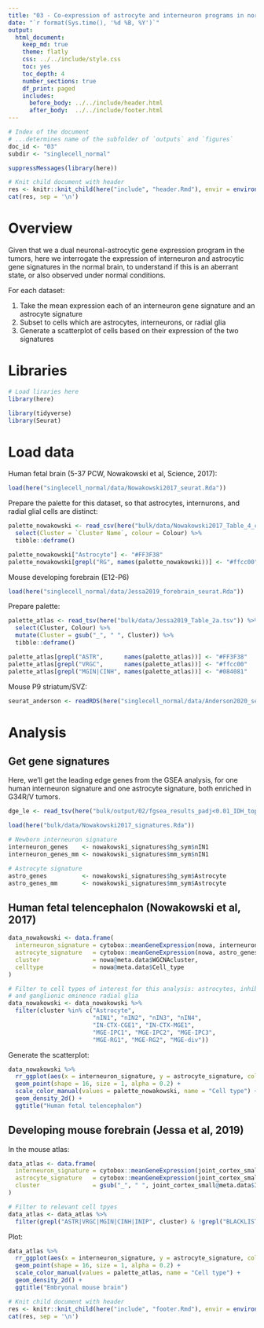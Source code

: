 ```yaml
---
title: "03 - Co-expression of astrocyte and interneuron programs in normal brain"
date: "`r format(Sys.time(), '%d %B, %Y')`"
output:
  html_document:
    keep_md: true
    theme: flatly
    css: ../../include/style.css
    toc: yes
    toc_depth: 4
    number_sections: true
    df_print: paged
    includes:
      before_body: ../../include/header.html
      after_body:  ../../include/footer.html
---
```


<!-- FRONT MATTER, insert configuration info -->

```r

# Index of the document
# ...determines name of the subfolder of `outputs` and `figures`
doc_id <- "03"
subdir <- "singlecell_normal"

suppressMessages(library(here))

# Knit child document with header
res <- knitr::knit_child(here("include", "header.Rmd"), envir = environment(), quiet = TRUE)
cat(res, sep = '\n')

```

<!-- END OF FRONT MATTER -->


# Overview

Given that we a dual neuronal-astrocytic gene expression program in the tumors,
here we interrogate the expression of interneuron and astrocytic
gene signatures in the normal brain, to understand if this is an
aberrant state, or also observed under normal conditions.

For each dataset:

1. Take the mean expression each of an interneuron gene signature and an astrocyte signature
2. Subset to cells which are astrocytes, interneurons, or radial glia
3. Generate a scatterplot of cells based on their expression of the two signatures

# Libraries

```r

# Load liraries here
library(here)

library(tidyverse)
library(Seurat)

```


# Load data

Human fetal brain (5-37 PCW, Nowakowski et al, Science, 2017):

```r

load(here("singlecell_normal/data/Nowakowski2017_seurat.Rda"))

```

Prepare the palette for this dataset, so that astrocytes, internurons, and
radial glial cells are distinct:

```r

palette_nowakowski <- read_csv(here("bulk/data/Nowakowski2017_Table_4_cluster_labels_with_colours.csv")) %>%
  select(Cluster = `Cluster Name`, colour = Colour) %>%
  tibble::deframe()

palette_nowakowski["Astrocyte"] <- "#FF3F38"
palette_nowakowski[grepl("RG", names(palette_nowakowski))] <- "#ffcc00"

```

Mouse developing forebrain (E12-P6)

```r

load(here("singlecell_normal/data/Jessa2019_forebrain_seurat.Rda"))

```

Prepare palette:

```r

palette_atlas <- read_tsv(here("bulk/data/Jessa2019_Table_2a.tsv")) %>% 
  select(Cluster, Colour) %>% 
  mutate(Cluster = gsub("_", " ", Cluster)) %>% 
  tibble::deframe()

palette_atlas[grepl("ASTR",      names(palette_atlas))] <- "#FF3F38"
palette_atlas[grepl("VRGC",      names(palette_atlas))] <- "#ffcc00"
palette_atlas[grepl("MGIN|CINH", names(palette_atlas))] <- "#084081"

```

Mouse P9 striatum/SVZ:

```r

seurat_anderson <- readRDS(here("singlecell_normal/data/Anderson2020_seurat.Rds"))

```

# Analysis

## Get gene signatures

Here, we'll get the leading edge genes from the GSEA analysis, for one human
interneuron signature and one astrocyte signature, both enriched in G34R/V tumors.

```r

dge_le <- read_tsv(here("bulk/output/02/fgsea_results_padj<0.01_IDH_top_le.tsv"))

```


```r

load(here("bulk/data/Nowakowski2017_signatures.Rda"))

# Newborn interneuron signature
interneuron_genes    <- nowakowski_signatures$hg_sym$nIN1 
interneuron_genes_mm <- nowakowski_signatures$mm_sym$nIN1

# Astrocyte signature
astro_genes          <- nowakowski_signatures$hg_sym$Astrocyte
astro_genes_mm       <- nowakowski_signatures$mm_sym$Astrocyte

```


## Human fetal telencephalon (Nowakowski et al, 2017)

```r

data_nowakowski <- data.frame(
  interneuron_signature = cytobox::meanGeneExpression(nowa, interneuron_genes)$Mean_marker_expression,
  astrocyte_signature   = cytobox::meanGeneExpression(nowa, astro_genes)$Mean_marker_expression,
  cluster               = nowa@meta.data$WGCNAcluster,
  celltype              = nowa@meta.data$Cell_type
)

# Filter to cell types of interest for this analysis: astrocytes, inhibitory neurons
# and ganglionic eminence radial glia
data_nowakowski <- data_nowakowski %>% 
  filter(cluster %in% c("Astrocyte",
                        "nIN1", "nIN2", "nIN3", "nIN4",
                        "IN-CTX-CGE1", "IN-CTX-MGE1",
                        "MGE-IPC1", "MGE-IPC2", "MGE-IPC3",
                        "MGE-RG1", "MGE-RG2", "MGE-div"))

```

Generate the scatterplot:

```r

data_nowakowski %>% 
  rr_ggplot(aes(x = interneuron_signature, y = astrocyte_signature, colour = cluster), plot_num = 1) +
  geom_point(shape = 16, size = 1, alpha = 0.2) +
  scale_color_manual(values = palette_nowakowski, name = "Cell type") +
  geom_density_2d() +
  ggtitle("Human fetal telencephalon")

```


<!-- Interrogating this dataset a bit more: -->

<!-- ```{r} -->

<!-- # We need a violin plot where the x axis is a cluster and the y axis is the mean -->
<!-- # expression over a cluster, each point is a gene -->

<!-- interneuron_meanexp <- meanClusterExpression(nowa, interneuron_genes) -->

<!-- clusters_keep <- c("Astrocyte", -->
<!--                         "nIN1", "nIN2", "nIN3", "nIN4", -->
<!--                         "IN-CTX-CGE1", "IN-CTX-MGE1", -->
<!--                         "MGE-IPC1", "MGE-IPC2", "MGE-IPC3") -->

<!-- interneuron_data <- interneuron_meanexp[, clusters_keep] %>%  -->
<!--   data.frame() %>%  -->
<!--   tibble::rownames_to_column(var = "gene") %>%  -->
<!--   gather(Cluster, Mean_expression, 2:ncol(.)) -->

<!-- interneuron_data_lab <- interneuron_data %>%  -->
<!--   filter(Mean_expression > 8) -->

<!-- p1 <- interneuron_data %>%  -->
<!--   ggplot(aes(x = Cluster, y = Mean_expression)) + -->
<!--   geom_violin(aes(fill = Cluster)) + -->
<!--   geom_point(alpha = 0.5) + -->
<!--   rotateX() + -->
<!--   # geom_text_repel(data = interneuron_data_lab, aes(label = gene)) + -->
<!--   noLegend() + -->
<!--   ggtitle("interneuron signature") -->

<!-- astrocyte_meanexp <- meanClusterExpression(nowa, astro_genes) -->

<!-- astrocyte_data <- astrocyte_meanexp[, clusters_keep] %>%  -->
<!--   data.frame() %>%  -->
<!--   tibble::rownames_to_column(var = "gene") %>%  -->
<!--   gather(Cluster, Mean_expression, 2:ncol(.)) -->

<!-- astrocyte_data_lab <- astrocyte_data %>%  -->
<!--   filter(Mean_expression > 6) -->

<!-- p2 <- astrocyte_data %>%  -->
<!--   ggplot(aes(x = Cluster, y = Mean_expression)) + -->
<!--   geom_violin(aes(fill = Cluster)) + -->
<!--   geom_point(alpha = 0.5) + -->
<!--   rotateX() + -->
<!--   # geom_text_repel(data = astrocyte_data_lab, aes(label = gene)) + -->
<!--   noLegend() + -->
<!--   ggtitle("astrocyte signature") -->

<!-- plot_grid(p1, p2) -->

<!-- ``` -->

## Developing mouse forebrain (Jessa et al, 2019)

In the mouse atlas:

```r

data_atlas <- data.frame(
  interneuron_signature = cytobox::meanGeneExpression(joint_cortex_small, interneuron_genes_mm)$Mean_marker_expression,
  astrocyte_signature   = cytobox::meanGeneExpression(joint_cortex_small, astro_genes_mm)$Mean_marker_expression,
  cluster               = gsub("_", " ", joint_cortex_small@meta.data$ID_20190730_with_blacklist_and_refined)
)

# Filter to relevant cell tpyes
data_atlas <- data_atlas %>% 
  filter(grepl("ASTR|VRGC|MGIN|CINH|INIP", cluster) & !grepl("BLACKLIST", cluster))

```

Plot:

```r

data_atlas %>% 
  rr_ggplot(aes(x = interneuron_signature, y = astrocyte_signature, colour = cluster), plot_num = 1) +
  geom_point(shape = 16, size = 1, alpha = 0.2) +
  scale_color_manual(values = palette_atlas, name = "Cell type") +
  geom_density_2d() +
  ggtitle("Embryonal mouse brain")

```

<!-- ## Striatal SVZ -->

<!-- In the mouse striatum: -->

<!-- ```{r mouse_striatum_prep} -->

<!-- data_striatum <- data.frame( -->
<!--   interneuron_signature = cytobox::meanGeneExpression(seurat_anderson, interneuron_genes_mm)$Mean_marker_expression, -->
<!--   astrocyte_signature   = cytobox::meanGeneExpression(seurat_anderson, astro_genes_mm)$Mean_marker_expression, -->
<!--   cluster               = seurat_anderson@meta.data$Cluster -->
<!-- ) -->

<!-- # Filter to relevant cell tpyes -->
<!-- data_striatum <- data_striatum %>%  -->
<!--   filter(grepl("Astro|Interneuron|Neurogenic", cluster)) -->

<!-- ``` -->

<!-- Plot: -->

<!-- ```{r mouse_forebrain_scatter, fig.width = 6, fig.height = 5, echo_fig = TRUE} -->

<!-- data_striatum %>%  -->
<!--   rr_ggplot(aes(x = interneuron_signature, y = astrocyte_signature, colour = cluster), plot_num = 1) + -->
<!--   geom_point(shape = 16, size = 1, alpha = 0.2) + -->
<!--   geom_density_2d() + -->
<!--   ggtitle("Mouse striatal SVZ") -->

<!-- ``` -->

<!-- Interrogating this dataset a bit more: -->

<!-- ```{r} -->

<!-- # We need a violin plot where the x axis is a cluster and the y axis is the mean -->
<!-- # expression over a cluster, each point is a gene -->

<!-- interneuron_meanexp <- meanClusterExpression(seurat_anderson, interneuron_genes_mm) -->

<!-- clusters_keep <- c("12-Astrocytes", "5-Neurogenic progenitor", "7-Neurogenic progenitor", "18-Interneurons", "28-SPN") -->

<!-- interneuron_data <- interneuron_meanexp[, clusters_keep] %>%  -->
<!--   data.frame() %>%  -->
<!--   tibble::rownames_to_column(var = "gene") %>%  -->
<!--   gather(Cluster, Mean_expression, 2:ncol(.)) -->

<!-- interneuron_data_lab <- interneuron_data %>%  -->
<!--   filter(Mean_expression > 2.5) -->

<!-- p1 <- interneuron_data %>%  -->
<!--   ggplot(aes(x = Cluster, y = Mean_expression)) + -->
<!--   geom_violin(aes(fill = Cluster)) + -->
<!--   # geom_point(alpha = 0.5) + -->
<!--   rotateX() + -->
<!--   geom_text_repel(data = interneuron_data_lab, aes(label = gene)) + -->
<!--   noLegend() + -->
<!--   ggtitle("interneuron signature") -->

<!-- astrocyte_meanexp <- meanClusterExpression(seurat_anderson, astro_genes_mm) -->

<!-- astrocyte_data <- astrocyte_meanexp[, clusters_keep] %>%  -->
<!--   data.frame() %>%  -->
<!--   tibble::rownames_to_column(var = "gene") %>%  -->
<!--   gather(Cluster, Mean_expression, 2:ncol(.)) -->

<!-- astrocyte_data_lab <- astrocyte_data %>%  -->
<!--   filter(Mean_expression > 1.8) -->

<!-- p2 <- astrocyte_data %>%  -->
<!--   ggplot(aes(x = Cluster, y = Mean_expression)) + -->
<!--   geom_violin(aes(fill = Cluster)) + -->
<!--   # geom_point(alpha = 0.5) + -->
<!--   rotateX() + -->
<!--   geom_text_repel(data = astrocyte_data_lab, aes(label = gene)) + -->
<!--   noLegend() + -->
<!--   ggtitle("astrocyte signature") -->

<!-- ``` -->


<!-- END MATTER, insert reproducibility info -->

```r

# Knit child document with header
res <- knitr::knit_child(here("include", "footer.Rmd"), envir = environment(), quiet = TRUE)
cat(res, sep = '\n')

```

<!-- END OF END MATTER -->
